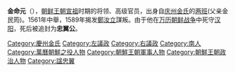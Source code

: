 {{Infobox Korean name
|hangul=김명원
|hanja=金命元
|rr=Gim Myeong-won
|mr=Kim Myŏngwŏn
|hangulja=응순
|hanjaja=應順
|rrja=Eungsun
|mrja=Ŭngsun
|hangulho=주은
|hanjaho=酒隱
|rrho=Jueun
|mrho=Chuŭn
}}
'''金命元'''（{{bd|1534年||1602年||catIdx=J金}}），[[朝鲜王朝|朝鲜王朝]][[朝鲜宣祖|宣祖]]时期的将领、高级官员，出身自[[庆州金氏|庆州金氏]]的[[两班|两班]](父亲金民筠)。1561年中舉，1589年揭发[[鄭汝立|鄭汝立]]謀叛。由于他在[[万历朝鲜战争|万历朝鲜战争]]中死守[[汉阳|汉阳]]，死后被追封为'''忠翼公'''。

{{左議政}}
{{右議政}}
{{朝鮮半島人物小作品}}
[[Category:慶州金氏|Category:慶州金氏]]
[[Category:左議政|Category:左議政]]
[[Category:右議政|Category:右議政]]
[[Category:南人|Category:南人]]
[[Category:萬曆朝鮮之役人物|Category:萬曆朝鮮之役人物]]
[[Category:朝鮮王朝軍事人物|Category:朝鮮王朝軍事人物]]
[[Category:朝鮮王朝政治人物|Category:朝鮮王朝政治人物]]
[[Category:諡忠翼|Category:諡忠翼]]
